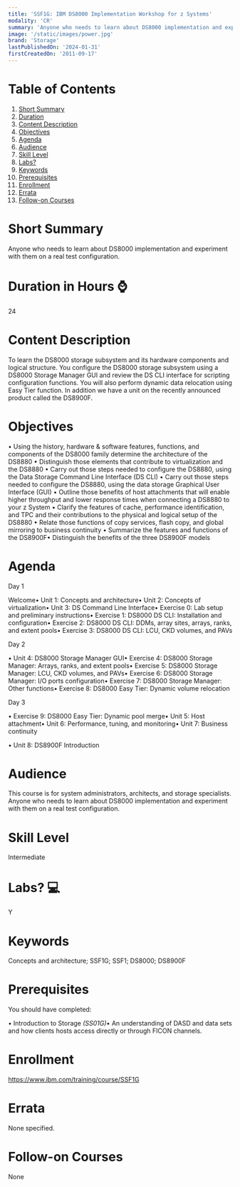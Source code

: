 ```yaml
---
title: 'SSF1G: IBM DS8000 Implementation Workshop for z Systems'
modality: 'CR'
summary: 'Anyone who needs to learn about DS8000 implementation and experiment with them on a real test configuration.'
image: '/static/images/power.jpg'
brand: 'Storage'
lastPublishedOn: '2024-01-31'
firstCreatedOn: '2011-09-17'
---
```

# Table of Contents
1.  [Short Summary](#short-summary)
2.  [Duration](#duration-in-hours-)
3.  [Content Description](#content-description)
4.  [Objectives](#objectives)
5.  [Agenda](#agenda)
6.  [Audience](#audience)
7.  [Skill Level](#skill-level)
8.  [Labs?](#labs-)
9.  [Keywords](#keywords)
10. [Prerequisites](#prerequisites)
11. [Enrollment](#enrollment)
12. [Errata](#errata)
13. [Follow-on Courses](#follow-on-courses)

# Short Summary
Anyone who needs to learn about DS8000 implementation and experiment with them on a real test configuration.

# Duration in Hours ⌚
24

# Content Description
To learn the DS8000 storage subsystem and its hardware components and logical structure. You configure the DS8000 storage subsystem using a DS8000 Storage Manager GUI and review the DS CLI interface for scripting configuration functions. You will also perform dynamic data relocation using Easy Tier function. In addition we have a unit on the recently announced product called the DS8900F.



# Objectives
• Using the history, hardware & software features, functions, and components of the DS8000 family determine the architecture of the DS8880 • Distinguish those elements that contribute to virtualization and the DS8880 • Carry out those steps needed to configure the DS8880, using the Data Storage Command Line Interface (DS CLI) • Carry out those steps needed to configure the DS8880, using the data storage Graphical User Interface (GUI) • Outline those benefits of host attachments that will enable higher throughput and lower response times when connecting a DS8880 to your z System • Clarify the features of cache, performance identification, and TPC and their contributions to the physical and logical setup of the DS8880 • Relate those functions of copy services, flash copy, and global mirroring to business continuity • Summarize the features and functions of the DS8900F• Distinguish the benefits of the three DS8900F models



# Agenda
Day 1

Welcome• Unit 1: Concepts and architecture• Unit 2: Concepts of virtualization• Unit 3: DS Command Line Interface• Exercise 0: Lab setup and preliminary instructions• Exercise 1: DS8000 DS CLI: Installation and configuration• Exercise 2: DS8000 DS CLI: DDMs, array sites, arrays, ranks, and extent pools• Exercise 3: DS8000 DS CLI: LCU, CKD volumes, and PAVs

Day 2

• Unit 4: DS8000 Storage Manager GUI• Exercise 4: DS8000 Storage Manager: Arrays, ranks, and extent pools• Exercise 5: DS8000 Storage Manager: LCU, CKD volumes, and PAVs• Exercise 6: DS8000 Storage Manager: I/O ports configuration• Exercise 7: DS8000 Storage Manager: Other functions• Exercise 8: DS8000 Easy Tier: Dynamic volume relocation

Day 3

• Exercise 9: DS8000 Easy Tier: Dynamic pool merge• Unit 5: Host attachment• Unit 6: Performance, tuning, and monitoring• Unit 7: Business continuity

• Unit 8: DS8900F Introduction



# Audience
This course is for system administrators, architects, and storage specialists. Anyone who needs to learn about DS8000 implementation and experiment with them on a real test configuration.



# Skill Level
Intermediate

# Labs? 💻
Y

# Keywords
Concepts and architecture; SSF1G; SSF1; DS8000; DS8900F

# Prerequisites
You should have completed:

• Introduction to Storage *(SS01G)*• An understanding of DASD and data sets and how clients hosts access directly or through FICON channels. 



# Enrollment
https://www.ibm.com/training/course/SSF1G

# Errata
None specified.

# Follow-on Courses
None

